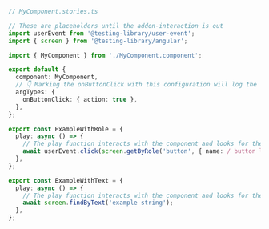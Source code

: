 ```ts
// MyComponent.stories.ts

// These are placeholders until the addon-interaction is out
import userEvent from '@testing-library/user-event';
import { screen } from '@testing-library/angular';

import { MyComponent } from './MyComponent.component';

export default {
  component: MyComponent,
  // 👇 Marking the onButtonClick with this configuration will log the event in the Actions panel
  argTypes: {
    onButtonClick: { action: true },
  },
};

export const ExampleWithRole = {
  play: async () => {
    // The play function interacts with the component and looks for the button.
    await userEvent.click(screen.getByRole('button', { name: / button label/i }));
  },
};

export const ExampleWithText = {
  play: async () => {
    // The play function interacts with the component and looks for the text
    await screen.findByText('example string');
  },
};
```